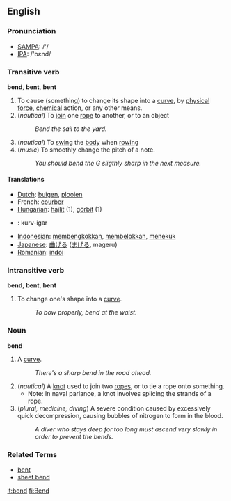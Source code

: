 ==English==

===Pronunciation===
*[[w:SAMPA|SAMPA]]: /'/
*[[w:IPA|IPA]]: /'bεnd/

===Transitive verb===
'''bend''', '''bent''', '''bent'''

# To cause (something) to change its shape into a [[curve]], by [[physical]] [[force]], [[chemical]] action, or any other means.
# (''nautical'') To [[join]] one [[rope]] to another, or to an object
#: ''Bend the sail to the yard.''
# (''nautical'') To [[swing]] the [[body]] when [[rowing]]
# (''music'') To smoothly change the pitch of a note.
#: ''You should bend the G sligthly sharp in the next measure.''

====Translations====
*[[Dutch]]: [[buigen]], [[plooien]] <!-- not checked -->
*French: [[courber]]
*[[Hungarian]]: [[hajlít]] (1), [[görbít]] (1)
* {{io}} : kurv-igar
*[[Indonesian]]: [[bengkok|membengkokkan]], [[belok|membelokkan]], [[tekuk|menekuk]] <!-- not checked -->
*[[Japanese]]: [[曲げる]] ([[まげる]], mageru) <!-- not checked -->
*[[Romanian]]: [[indoi]]

===Intransitive verb===
'''bend''', '''bent''', '''bent'''

# To change one's shape into a [[curve]].
#: ''To bow properly, bend at the waist.''

=== Noun ===
'''bend'''

# A [[curve]].
#: ''There's a sharp bend in the road ahead.''
# (''nautical'') A [[knot]] used to join two [[rope]]s, or to tie a rope onto something.
#*Note: In naval parlance, a knot involves splicing the strands of a rope.
# (''plural, medicine, diving'') A severe condition caused by excessively quick decompression, causing bubbles of nitrogen to form in the blood.
#: ''A diver who stays deep for too long must ascend very slowly in order to prevent the bends.''

===Related Terms===
*[[bent]]
*[[sheet bend]]

[[it:bend]]
[[fi:Bend]]